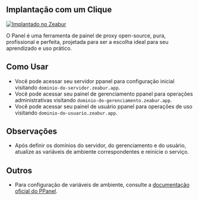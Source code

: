 ## Implantação com um Clique

[![Implantado no Zeabur](https://zeabur.com/deployed-on-zeabur-dark.svg)](https://zeabur.com/templates/IBPWWW?referralCode=PPanelGroup&utm_source=PPanelGroup&utm_campaign=oss)

O Panel é uma ferramenta de painel de proxy open-source, pura, profissional e perfeita, projetada para ser a escolha ideal para seu aprendizado e uso prático.

## Como Usar

- Você pode acessar seu servidor ppanel para configuração inicial visitando `dominio-do-servidor.zeabur.app`.
- Você pode acessar seu painel de gerenciamento ppanel para operações administrativas visitando `dominio-do-gerenciamento.zeabur.app`.
- Você pode acessar seu painel de usuário ppanel para operações de uso visitando `dominio-do-usuario.zeabur.app`.

## Observações

- Após definir os domínios do servidor, do gerenciamento e do usuário, atualize as variáveis de ambiente correspondentes e reinicie o serviço.

## Outros

- Para configuração de variáveis de ambiente, consulte a [documentação oficial do PPanel](https://ppanel.dev/).


<Giscus />
